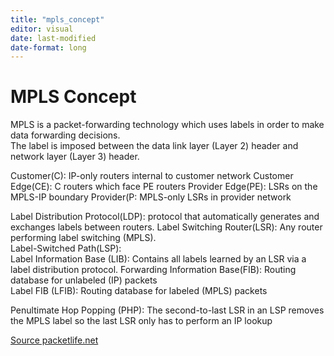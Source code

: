 ```yaml
---
title: "mpls_concept"
editor: visual
date: last-modified
date-format: long
---
```


# MPLS Concept

MPLS is a packet-forwarding technology which uses labels in order to make data forwarding decisions.\
The label is imposed between the data link layer (Layer 2) header and network layer (Layer 3) header.

Customer(C): IP-only routers internal to customer network Customer Edge(CE): C routers which face PE routers Provider Edge(PE): LSRs on the MPLS-IP boundary Provider(P: MPLS-only LSRs in provider network

Label Distribution Protocol(LDP): protocol that automatically generates and exchanges labels between routers. Label Switching Router(LSR): Any router performing label switching (MPLS).\
Label-Switched Path(LSP):\
Label Information Base (LIB): Contains all labels learned by an LSR via a label distribution protocol. Forwarding Information Base(FIB): Routing database for unlabeled (IP) packets\
Label FIB (LFIB): Routing database for labeled (MPLS) packets

Penultimate Hop Popping (PHP): The second-to-last LSR in an LSP removes the MPLS label so the last LSR only has to perform an IP lookup

[Source packetlife.net](https://packetlife.net/library/cheat-sheets/)
